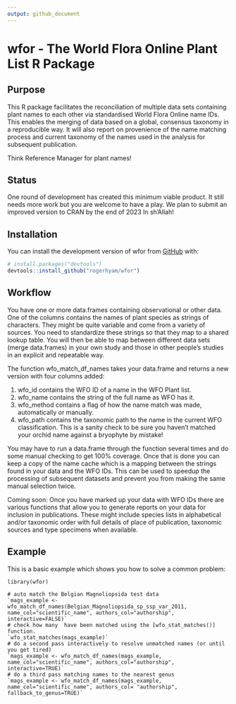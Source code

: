 ```yaml
---
output: github_document
---
```


<!-- README.md is generated from README.Rmd. Please edit that file -->

# wfor - The World Flora Online Plant List R Package

<!-- badges: start -->
<!-- badges: end -->

## Purpose

This R package facilitates the reconciliation of multiple data sets containing plant names to each other via standardised World Flora Online name IDs. This enables the merging of data based on a global, consensus taxonomy in a reproducible way. It will also report on provenience of the name matching process and current taxonomy of the names used in the analysis for subsequent publication.

Think Reference Manager for plant names!

## Status

One round of development has created this minimum viable product. It still needs more work but you are welcome to have a play.
We plan to submit an improved version to CRAN by the end of 2023 In sh'Allah!

## Installation

You can install the development version of wfor from [GitHub](https://github.com/) with:

``` r
# install.packages("devtools")
devtools::install_github("rogerhyam/wfor")
```

## Workflow

You have one or more data.frames containing observational or other data. One of the columns contains the names of plant species as strings of characters. They might be quite variable and come from a variety of sources. You need to standardize these strings so that they map to a shared lookup table. You will then be able to map between different data sets (merge data.frames) in your own study and those in other people's studies in an explicit and repeatable way.

The function wfo_match_df_names takes your data.frame and returns a new version with four columns added:

1. wfo_id contains the WFO ID of a name in the WFO Plant list. 
1. wfo_name contains the string of the full name as WFO has it. 
1. wfo_method contains a flag of how the name match was made, automatically or manually.
1. wfo_path contains the taxonomic path to the name in the current WFO classification. This is a sanity check to be sure you haven't matched your orchid name against a bryophyte by mistake!

You may have to run a data.frame through the function several times and do some manual checking to get 100% coverage. Once that is done you can keep a copy of the name cache which is a mapping between the strings found in your data and the WFO IDs. This can be used to speedup the processing of subsequent datasets and prevent you from making the same manual selection twice.

Coming soon: Once you have marked up your data with WFO IDs there are various functions that allow you to generate reports on your data for inclusion in publications. These might include species lists in alphabetical and/or taxonomic order with full details of place of publication, taxonomic sources and type specimens when available.

## Example

This is a basic example which shows you how to solve a common problem:

```
library(wfor)

# auto match the Belgian Magnoliopsida test data
`mags_example <- wfo_match_df_names(Belgian_Magnoliopsida_sp_ssp_var_2011, name_col="scientific_name", authors_col="authorship", interactive=FALSE)`
# check how many  have been matched using the [wfo_stat_matches()] function.
`wfo_stat_matches(mags_example)`
# do a second pass interactively to resolve unmatched names (or until you get tired)
`mags_example <- wfo_match_df_names(mags_example, name_col="scientific_name", authors_col="authorship", interactive=TRUE)`
# do a third pass matching names to the nearest genus
`mags_example <- wfo_match_df_names(mags_example, name_col="scientific_name", authors_col= "authorship", fallback_to_genus=TRUE)`

```

